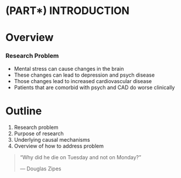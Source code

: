 \mainmatter

# (PART\*) INTRODUCTION {-}

# Overview

### Research Problem

-   Mental stress can cause changes in the brain\
-   These changes can lead to depression and psych disease\
-   Those changes lead to increased cardiovascular disease\
-   Patients that are comorbid with psych and CAD do worse clinically


# Outline

1.  Research problem
1.  Purpose of research
1.  Underlying causal mechanisms
1.  Overview of how to address problem


> "Why did he die on Tuesday and not on Monday?"
>
> --- Douglas Zipes


